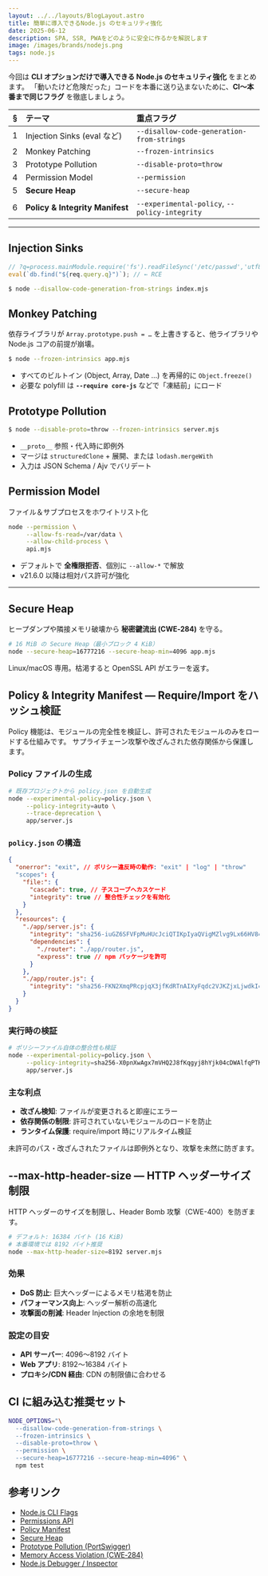```yaml
---
layout: ../../layouts/BlogLayout.astro
title: 簡単に導入できるNode.js のセキュリティ強化
date: 2025-06-12
description: SPA, SSR, PWAをどのように安全に作るかを解説します
image: /images/brands/nodejs.png
tags: node.js
---
```



今回は **CLI オプションだけで導入できる Node.js のセキュリティ強化** をまとめます。
「動いたけど危険だった」コードを本番に送り込まないために、**CI〜本番まで同じフラグ** を徹底しましょう。

|  §  | テーマ                          | 重点フラグ                                    |
| :-: | :------------------------------ | :-------------------------------------------- |
|  1  | Injection Sinks (eval など)     | `--disallow-code-generation-from-strings`     |
|  2  | Monkey Patching                 | `--frozen-intrinsics`                         |
|  3  | Prototype Pollution             | `--disable-proto=throw`                       |
|  4  | Permission Model                | `--permission`                                |
|  5  | **Secure Heap**                 | `--secure-heap`                               |
|  6  | **Policy & Integrity Manifest** | `--experimental-policy`, `--policy-integrity` |

---

## Injection Sinks

```js
// ?q=process.mainModule.require('fs').readFileSync('/etc/passwd','utf8')
eval(`db.find("${req.query.q}")`); // ← RCE
```

```sh
$ node --disallow-code-generation-from-strings index.mjs
```

## Monkey Patching

依存ライブラリが `Array.prototype.push = …` を上書きすると、他ライブラリや Node.js コアの前提が崩壊。

```sh
$ node --frozen-intrinsics app.mjs
```

- すべてのビルトイン (Object, Array, Date …) を再帰的に `Object.freeze()`
- 必要な polyfill は **`--require core-js`** などで「凍結前」にロード

## Prototype Pollution

```sh
$ node --disable-proto=throw --frozen-intrinsics server.mjs
```

- `__proto__` 参照・代入時に即例外
- マージは `structuredClone` + 展開、または `lodash.mergeWith`
- 入力は JSON Schema / Ajv でバリデート

## Permission Model

ファイル＆サブプロセスをホワイトリスト化

```sh
node --permission \
     --allow-fs-read=/var/data \
     --allow-child-process \
     api.mjs
```

- デフォルトで **全権限拒否**、個別に `--allow-*` で解放
- v21.6.0 以降は相対パス許可が強化

---

## Secure Heap

ヒープダンプや隣接メモリ破壊から **秘密鍵流出 (CWE‑284)** を守る。

```bash
# 16 MiB の Secure Heap（最小ブロック 4 KiB）
node --secure-heap=16777216 --secure-heap-min=4096 app.mjs
```

Linux/macOS 専用。枯渇すると OpenSSL API がエラーを返す。

## Policy & Integrity Manifest — Require/Import をハッシュ検証

Policy 機能は、モジュールの完全性を検証し、許可されたモジュールのみをロードする仕組みです。
サプライチェーン攻撃や改ざんされた依存関係から保護します。

### Policy ファイルの生成

```bash
# 既存プロジェクトから policy.json を自動生成
node --experimental-policy=policy.json \
     --policy-integrity=auto \
     --trace-deprecation \
     app/server.js
```

### `policy.json` の構造

```json
{
  "onerror": "exit", // ポリシー違反時の動作: "exit" | "log" | "throw"
  "scopes": {
    "file:": {
      "cascade": true, // 子スコープへカスケード
      "integrity": true // 整合性チェックを有効化
    }
  },
  "resources": {
    "./app/server.js": {
      "integrity": "sha256-iuGZ6SFVFpMuHUcJciQTIKpIyaQVigMZlvg9Lx66HV8=",
      "dependencies": {
        "./router": "./app/router.js",
        "express": true // npm パッケージを許可
      }
    },
    "./app/router.js": {
      "integrity": "sha256-FKN2XmqPRcpjqX3jfKdRTnAIXyFqdc2VJKZjxLjwdkI="
    }
  }
}
```

### 実行時の検証

```bash
# ポリシーファイル自体の整合性も検証
node --experimental-policy=policy.json \
     --policy-integrity=sha256-X0pnXwAgx7mVHQ2J8fKqgyj8hYjk04cDWAlfqPTK/c4= \
     app/server.js
```

### 主な利点

- **改ざん検知**: ファイルが変更されると即座にエラー
- **依存関係の制限**: 許可されていないモジュールのロードを防止
- **ランタイム保護**: require/import 時にリアルタイム検証

未許可のパス・改ざんされたファイルは即例外となり、攻撃を未然に防ぎます。

## --max-http-header-size — HTTP ヘッダーサイズ制限

HTTP ヘッダーのサイズを制限し、Header Bomb 攻撃（CWE-400）を防ぎます。

```bash
# デフォルト: 16384 バイト (16 KiB)
# 本番環境では 8192 バイト推奨
node --max-http-header-size=8192 server.mjs
```

### 効果

- **DoS 防止**: 巨大ヘッダーによるメモリ枯渇を防止
- **パフォーマンス向上**: ヘッダー解析の高速化
- **攻撃面の削減**: Header Injection の余地を制限

### 設定の目安

- **API サーバー**: 4096〜8192 バイト
- **Web アプリ**: 8192〜16384 バイト
- **プロキシ/CDN 経由**: CDN の制限値に合わせる

## CI に組み込む推奨セット

```bash
NODE_OPTIONS="\
  --disallow-code-generation-from-strings \
  --frozen-intrinsics \
  --disable-proto=throw \
  --permission \
  --secure-heap=16777216 --secure-heap-min=4096" \
  npm test
```

## 参考リンク

- [Node.js CLI Flags](https://nodejs.org/api/cli.html)
- [Permissions API](https://nodejs.org/api/permissions.html)
- [Policy Manifest](https://nodejs.org/api/policy.html)
- [Secure Heap](https://nodejs.org/api/cli.html#--secure-heap-size)
- [Prototype Pollution (PortSwigger)](https://portswigger.net/web-security/prototype-pollution)
- [Memory Access Violation (CWE‑284)](https://nodejs.org/ja/learn/getting-started/security-best-practices#memory-access-violation-cwe-284)
- [Node.js Debugger / Inspector](https://nodejs.org/api/debugger.html)
